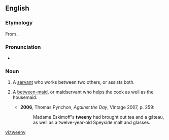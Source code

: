 ==English==

===Etymology===
From {{suffix|'tween|y|lang=en}}.

===Pronunciation===
* {{IPA|/ˈtwiːni/|lang=en}}

===Noun===
{{en-noun|tweenies}}

# A [[servant]] who works between two others, or assists both.
# {{context|historical|lang=en}} A [[between-maid]], or maidservant who helps the cook as well as the housemaid.
#* '''2006''', Thomas Pynchon, ''Against the Day'', Vintage 2007, p. 259:
#*: Madame Eskimoff's '''tweeny''' had brought out tea and a gâteau, as well as a twelve-year-old Speyside malt and glasses.

[[vi:tweeny]]